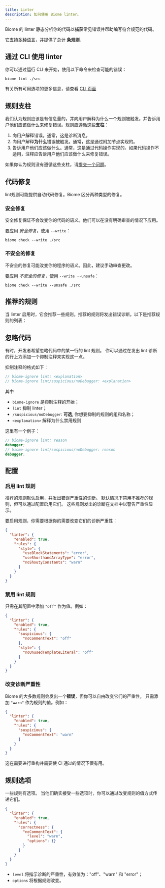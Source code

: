 ```yaml
---
title: Linter
description: 如何使用 Biome linter。
---
```



Biome 的 linter 静态分析你的代码以捕获常见错误并帮助编写符合规范的代码。

它[支持多种语言](/internals/language-support)，并提供了总计 **<NumberOfRules/> 条规则**.


## 通过 CLI 使用 linter

你可以通过运行 CLI 来开始，使用以下命令来检查可能的错误：

```shell
biome lint ./src
```

有关所有可用选项的更多信息，请查看 [CLI 页面](/reference/cli#biome-lint)

## 规则支柱

我们认为规则应该是有信息量的，并向用户解释为什么一个规则被触发，并告诉用户他们应该做什么来修复错误。规则应遵循这些**支柱**：

1. 向用户解释错误。通常，这是诊断消息。
2. 向用户解释**为什么**错误被触发。通常，这是通过附加节点实现的。
3. 告诉用户他们应该做什么。通常，这是通过代码操作实现的。如果代码操作不适用，注释应告诉用户他们应该做什么来修复错误。

如果你认为规则没有遵循这些支柱，请[提交一个问题](https://github.com/biomejs/biome/issues/new?assignees=&labels=S-To+triage&projects=&template=01_bug.yml&title=%F0%9F%90%9B+%3CTITLE%3E)。

## 代码修复

lint规则可能提供自动代码修复。Biome 区分两种类型的修复。

### 安全修复

安全修复保证不会改变你的代码的语义。他们可以在没有明确审查的情况下应用。

要应用 _安全修复_，使用 `--write`：

```shell
biome check --write ./src
```

### 不安全的修复

不安全的修复可能改变你的程序的语义。因此，建议手动审查更改。

要应用 _不安全的修复_，使用 `--write --unsafe`：

```shell
biome check --write --unsafe ./src
```

## 推荐的规则

当 linter 启用时，它会推荐一些规则。推荐的规则将发出错误诊断。以下是推荐规则的列表：

<RecommendedRules />

## 忽略代码

有时，开发者希望忽略代码中的某一行的 lint 规则。
你可以通过在发出 lint 诊断的行上方添加一个抑制注释来实现这一点。

抑制注释的格式如下：

```js
// biome-ignore lint: <explanation>
// biome-ignore lint/suspicious/noDebugger: <explanation>
```

其中

- `biome-ignore` 是抑制注释的开始；
- `lint` 抑制 linter；
- `/suspicious/noDebugger`: **可选**, 你想要抑制的规则的组和名称；
- `<explanation>` 解释为什么禁用规则

这里有一个例子：

```ts
// biome-ignore lint: reason
debugger;
// biome-ignore lint/suspicious/noDebugger: reason
debugger;
```

## 配置

### 启用 lint 规则

推荐的规则默认启用，并发出错误严重性的诊断。
默认情况下禁用不推荐的规则，但可以通过配置启用它们。
这些规则发出的诊断在文档中以警告严重性显示。

要启用规则，你需要根据你的需要改变它们的诊断严重性：

```json title="biome.json"
{
  "linter": {
    "enabled": true,
    "rules": {
      "style": {
        "useBlockStatements": "error",
        "useShorthandArrayType": "error",
        "noShoutyConstants": "warn"
      }
    }
  }
}
```

### 禁用 lint 规则

只需在其配置中添加 `"off"` 作为值。例如：

```json title="biome.json"
{
  "linter": {
    "enabled": true,
    "rules": {
      "suspicious": {
        "noCommentText": "off"
      },
      "style": {
        "noUnusedTemplateLiteral": "off"
      }
    }
  }
}
```

### 改变诊断严重性

Biome 的大多数规则会发出一个**错误**，但你可以自由改变它们的严重性。
只需添加 `"warn"` 作为规则的值。例如：

```json title="biome.json"
{
  "linter": {
    "enabled": true,
    "rules": {
      "suspicious": {
        "noCommentText": "warn"
      }
    }
  }
}
```

这在需要进行重构并需要使 CI 通过的情况下很有用。

## 规则选项

一些规则有选项。
当他们确实接受一些选项时，你可以通过改变规则的值方式传递它们。

```json title="biome.json"
{
  "linter": {
    "enabled": true,
    "rules": {
      "correctness": {
        "noCommentText": {
          "level": "warn",
          "options": {}
        }
      }
    }
  }
}
```

- `level` 将指示诊断的严重性，有效值为："off"、"warn" 和 "error"；
- `options` 将根据规则改变。
